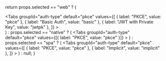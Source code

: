 
  return props.selected == "web" ? (
    <div>
      <Tabs
        groupId="auth-type"
        default="pkce"
        values={[
          { label: "PKCE", value: "pkce" },
          { label: "Basic Auth", value: "basic" },
          { label: "JWT with Private Key", value: "jwtpk" },
        ]}
      >
        <TabItem value="pkce">
          <PKCE />
        </TabItem>
        <TabItem value="basic">
          <Basic />
        </TabItem>
        <TabItem value="jwtpk">
          <JWTPrivateKey />
        </TabItem>
      </Tabs>
    </div>
  ) : props.selected == "native" ? (
    <Tabs
      groupId="auth-type"
      default="pkce"
      values={[{ label: "PKCE", value: "pkce" }]}
    >
      <TabItem value="pkce">
        <PKCENative />
      </TabItem>
    </Tabs>
  ) : props.selected == "spa" ? (
    <Tabs
      groupId="auth-type"
      default="pkce"
      values={[
        { label: "PKCE", value: "pkce" },
        { label: "Implicit", value: "implicit" },
      ]}
    >
      <TabItem value="pkce">
        <PKCE />
      </TabItem>
      <TabItem value="implicit">
        <Implicit />
      </TabItem>
    </Tabs>
  ) : null;
}
